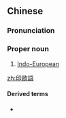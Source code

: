 {{also|印欧语}}
==Chinese==
{{zh-forms|s=印欧语|type=21}}

===Pronunciation===
{{zh-pron
|m=Yìn'ōuyǔ
|cat=propn
}}

===Proper noun===
{{zh-proper noun}}

# {{lb|zh|linguistics}} [[Indo-European]]

[[zh:印歐語]]

====Derived terms====
* {{zh-l|原始印歐語}}